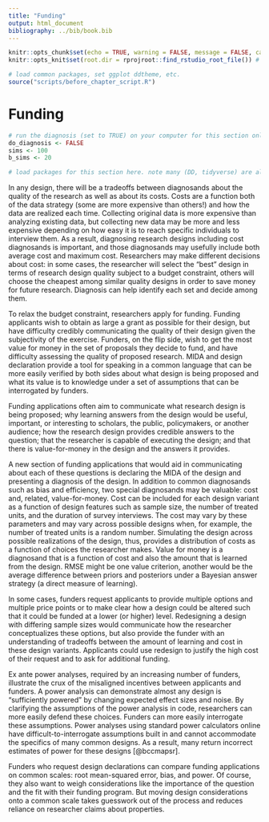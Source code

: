 ```yaml
---
title: "Funding"
output: html_document
bibliography: ../bib/book.bib 
---
```


<!-- note do_bookdown is set in index.rmd, so we know if you're running just this .Rmd or compiling the book-->
```r
knitr::opts_chunk$set(echo = TRUE, warning = FALSE, message = FALSE, cache = FALSE)
knitr::opts_knit$set(root.dir = rprojroot::find_rstudio_root_file()) # files are all relative to RStudio project home
```

```r
# load common packages, set ggplot ddtheme, etc.
source("scripts/before_chapter_script.R")
```

<!-- start post here, do not edit above -->

# Funding

<!-- make sure to rename the section title below -->

```r
# run the diagnosis (set to TRUE) on your computer for this section only before pushing to Github. no diagnosis will ever take place on github.
do_diagnosis <- FALSE
sims <- 100
b_sims <- 20
```

```r
# load packages for this section here. note many (DD, tidyverse) are already available, see scripts/package-list.R
```

<!-- point 1 -->
In any design, there will be a tradeoffs between diagnosands about the quality of the research as well as about its costs. Costs are a function both of the data strategy (some are more expensive than others!) and how the data are realized each time. Collecting original data is more expensive than analyzing existing data, but collecting new data may be more and less expensive depending on how easy it is to reach specific individuals to interview them. As a result, diagnosing research designs including cost diagnosands is important, and those diagnosands may usefully include both average cost and maximum cost. Researchers may make different decisions about cost: in some cases, the researcher will select the "best" design in terms of research design quality subject to a budget constraint, others will choose the cheapest among similar quality designs in order to save money for future research. Diagnosis can help identify each set and decide among them.

To relax the budget constraint, researchers apply for funding. Funding applicants wish to obtain as large a grant as possible for their design, but have difficulty credibly communicating the quality of their design given the subjectivity of the exercise. Funders, on the flip side, wish to get the most value for money in the set of proposals they decide to fund, and have difficulty assessing the quality of proposed research. MIDA and design declaration provide a tool for speaking in a common language that can be more easily verified by both sides about what design is being proposed and what its value is to knowledge under a set of assumptions that can be interrogated by funders. 

Funding applications often aim to communicate what research design is being proposed; why learning answers from the design would be useful, important, or interesting to scholars, the public, policymakers, or another audience; how the research design provides credible answers to the question; that the researcher is capable of executing the design; and that there is value-for-money in the design and the answers it provides. 

A new section of funding applications that would aid in communicating about each of these questions is declaring the MIDA of the design and presenting a diagnosis of the design. In addition to common diagnosands such as bias and efficiency, two special diagnosands may be valuable: cost and, related, value-for-money. Cost can be included for each design variant as a function of design features such as sample size, the number of treated units, and the duration of survey interviews. The cost may vary by these parameters and may vary across possible designs when, for example, the number of treated units is a random number. Simulating the design across possible realizations of the design, thus, provides a distribution of costs as a function of choices the researcher makes. Value for money is a diagnosand that is a function of cost and also the amount that is learned from the design. RMSE might be one value criterion, another would be the average difference between priors and posteriors under a Bayesian answer strategy (a direct measure of learning). 

In some cases, funders request applicants to provide multiple options and multiple price points or to make clear how a design could be altered such that it could be funded at a lower (or higher) level. Redesigning a design with differing sample sizes would communicate how the researcher conceptualizes these options, but also provide the funder with an understanding of tradeoffs between the amount of learning and cost in these design variants. Applicants could use redesign to justify the high cost of their request and to ask for additional funding.

Ex ante power analyses, required by an increasing number of funders, illustrate the crux of the misaligned incentives between applicants and funders. A power analysis can demonstrate almost any design is "sufficiently powered" by changing expected effect sizes and noise. By clarifying the assumptions of the power analysis in code, researchers can more easily defend these choices. Funders can more easily interrogate these assumptions. Power analyses using standard power calculators online have difficult-to-interrogate assumptions built in and cannot accommodate the specifics of many common designs. As a result, many return incorrect estimates of power for these designs [@bccmapsr].

Funders who request design declarations can compare funding applications on common scales: root mean-squared error, bias, and power. Of course, they also want to weigh considerations like the importance of the question and the fit with their funding program. But moving design considerations onto a common scale takes guesswork out of the process and reduces reliance on researcher claims about properties.

<!-- -- funders often request power analysis, but these are typically described in words and thus the assumptions behind them cannot be interrogated fully. (a) not in code, so not specific; (b) user power calculators that are wrong (cite paper); (c) do not provide the details funders need to verify whether they agree with the assumptions.  -->

<!-- -- for funders, providing MIDA declared in code allows them to change the parameters of the design and test how the properties of the design change with beliefs about the world in M or data strategy parameters in D such as sample size, rather than having to rely on claims by applicants -->

<!-- -- often funders require regular reporting on changes in plan -- MIDA and design declaration provides a way to communicate (a) what those changes are and (b) how they change the values of diagnosands.  -->

<!-- -- value for money as a diagnosand (cost of each design as a function of design parameters) -->

<!-- -- allows funders to compare on a common scale (the same set of diagnosands) funding proposals -- often trying to evaluate "quality" but hard to do that with narrative proposals -->

<!-- ### References -->


